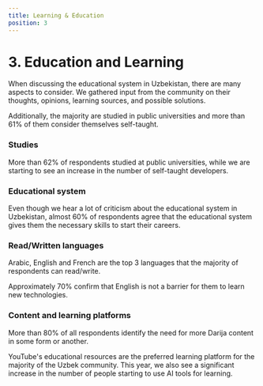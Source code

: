 ```yaml
---
title: Learning & Education
position: 3
---
```


# 3. Education and Learning

When discussing the educational system in Uzbekistan, there are many aspects to consider. We gathered input from the community on their thoughts, opinions, learning sources, and possible solutions.

Additionally, the majority are studied in public universities and more than 61% of them consider themselves self-taught.

### Studies

More than 62% of respondents studied at public universities, while we are starting to see an increase in the number of self-taught developers.

<Chart id="education-q-0" title={false} />

### Educational system

Even though we hear a lot of criticism about the educational system in Uzbekistan, almost 60% of respondents agree that the educational system gives them the necessary skills to start their careers.

<Chart id="education-q-1" title={false} />

### Read/Written languages

Arabic, English and French are the top 3 languages that the majority of respondents can read/write.

<Chart id="education-q-2" title={false} />

Approximately 70% confirm that English is not a barrier for them to learn new technologies.

<Chart id="education-q-3" title={false} />

### Content and learning platforms

More than 80% of all respondents identify the need for more Darija content in some form or another.

<Chart id="education-q-4" title={false} />

YouTube's educational resources are the preferred learning platform for the majority of the Uzbek community. This year, we also see a significant increase in the number of people starting to use AI tools for learning.

<Chart id="education-q-5" title={false} />
